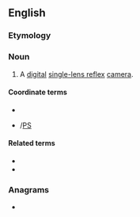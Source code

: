 ==English==

===Etymology===
{{initialism of|lang=en|digital single-lens reflex}}

===Noun===
{{en-noun}}

# {{lb|en|photography}} A [[digital]] [[single-lens reflex]] [[camera]].

====Coordinate terms====
* {{l|en|RF}}
* {{l|en|P&S}}/[[PS]]

====Related terms====
* {{l|en|SLR}}
* {{l|en|ZLR}}

===Anagrams===
* {{anagrams|en|a=dlrs|LDRs}}